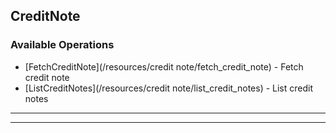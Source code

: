 
## CreditNote

### Available Operations

* [FetchCreditNote](/resources/credit note/fetch_credit_note) - Fetch credit note
* [ListCreditNotes](/resources/credit note/list_credit_notes) - List credit notes

---
<FetchCreditNote />

---
<ListCreditNotes />
